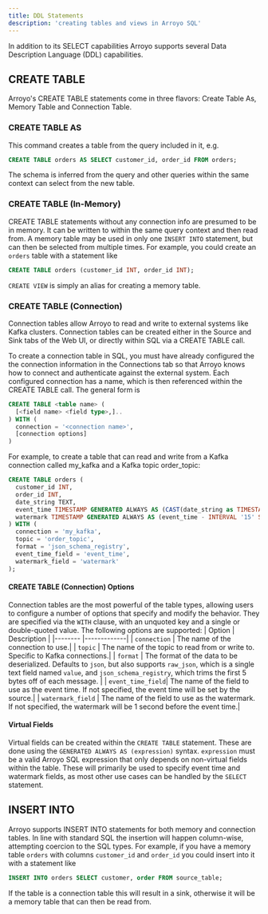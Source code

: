 ```yaml
---
title: DDL Statements
description: 'creating tables and views in Arroyo SQL'
---
```

In addition to its SELECT capabilities Arroyo supports several Data Description Language (DDL) capabilities.

## CREATE TABLE
Arroyo's CREATE TABLE statements come in three flavors: Create Table As, Memory Table and Connection Table.

### CREATE TABLE AS
This command creates a table from the query included in it, e.g.
```sql
CREATE TABLE orders AS SELECT customer_id, order_id FROM orders;
```
The schema is inferred from the query and other queries within the same context can select from the new table.

### CREATE TABLE (In-Memory)
CREATE TABLE statements without any connection info are presumed to be in memory.
It can be written to within the same query context and then read from. 
A memory table may be used in only one `INSERT INTO` statement, but can then be selected from multiple times.
For example, you could create an `orders` table with a statement like

```sql
CREATE TABLE orders (customer_id INT, order_id INT);
```

`CREATE VIEW` is simply an alias for creating a memory table.

### CREATE TABLE (Connection)
Connection tables allow Arroyo to read and write to external systems like Kafka clusters. 
Connection tables can be created either in the Source and Sink tabs of the Web UI, 
or directly within SQL via a CREATE TABLE call.

To create a connection table in SQL,
you must have already configured the the connection information in the Connections tab 
so that Arroyo knows how to connect and authenticate against the external system.
Each configured connection has a name, which is then referenced within the CREATE TABLE call.
The general form is

```sql
CREATE TABLE <table name> (
  [<field name> <field type>,]..
) WITH (
  connection = '<connection name>',
  [connection options]
)
```

For example, to create a table that can read and write from 
a Kafka connection called my_kafka and a Kafka topic order_topic:

```sql
CREATE TABLE orders (
  customer_id INT,
  order_id INT,
  date_string TEXT,
  event_time TIMESTAMP GENERATED ALWAYS AS (CAST(date_string as TIMESTAMP)),
  watermark TIMESTAMP GENERATED ALWAYS AS (event_time - INTERVAL '15' SECOND)
) WITH (
  connection = 'my_kafka',
  topic = 'order_topic',
  format = 'json_schema_registry',
  event_time_field = 'event_time',
  watermark_field = 'watermark'
);
```

#### CREATE TABLE (Connection) Options
Connection tables are the most powerful of the table types,
allowing users to configure a number of options
that specify and modify the behavior.
They are specified via the `WITH` clause,
with an unquoted key and a single or double-quoted value.
The following options are supported:
| Option            | Description |
|--------           |-------------|
| `connection`      | The name of the connection to use.|
| `topic`           | The name of the topic to read from or write to. Specific to Kafka connections.|
| `format`          | The format of the data to be deserialized. Defaults to `json`, but also supports `raw_json`, which is a single text field named `value`, and `json_schema_registry`, which trims the first 5 bytes off of each message.  |
| `event_time_field`| The name of the field to use as the event time. If not specified, the event time will be set by the source.|
| `watermark_field` | The name of the field to use as the watermark. If not specified, the watermark will be 1 second before the event time.|

#### Virtual Fields
Virtual fields can be created within the `CREATE TABLE` statement.
These are done using the `GENERATED ALWAYS AS (expression)` syntax.
`expression` must be a valid Arroyo SQL expression that only depends on non-virtual fields within the table.
These will primarily be used to specify event time and watermark fields,
as most other use cases can be handled by the `SELECT` statement.

## INSERT INTO
Arroyo supports INSERT INTO statements for both memory and connection tables.
In line with standard SQL the insertion will happen column-wise,
 attempting coercion to the SQL types.
For example, if you have a memory table `orders` with columns `customer_id` and `order_id`
you could insert into it with a statement like
```sql
INSERT INTO orders SELECT customer, order FROM source_table;
```
If the table is a connection table this will result in a sink,
otherwise it will be a memory table that can then be read from.